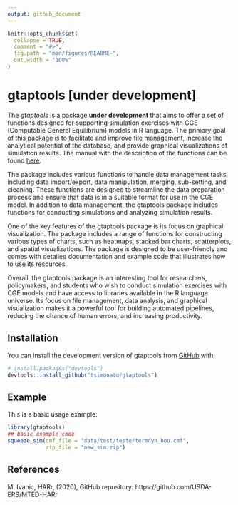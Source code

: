 ```yaml
---
output: github_document
---
```


<!-- README.md is generated from README.Rmd. Please edit that file -->

```r
knitr::opts_chunk$set(
  collapse = TRUE,
  comment = "#>",
  fig.path = "man/figures/README-",
  out.width = "100%"
)
```

# gtaptools [under development]

<!-- badges: start -->

<!-- badges: end -->

<p align="justify">

The *gtaptools* is a package __under development__ that aims to offer a set of functions designed for supporting simulation exercises with CGE (Computable General Equilibrium) models in R language. The primary goal of this package is to facilitate and improve file management, increase the analytical potential of the database, and provide graphical visualizations of simulation results. The manual with the description of the functions can be found [here](https://github.com/tsimonato/gtaptools/tree/master/docs/manual).

The package includes various functions to handle data management tasks, including data import/export, data manipulation, merging, sub-setting, and cleaning. These functions are designed to streamline the data preparation process and ensure that data is in a suitable format for use in the CGE model. In addition to data management, the gtaptools package includes functions for conducting simulations and analyzing simulation results.

One of the key features of the gtaptools package is its focus on graphical visualization. The package includes a range of functions for constructing various types of charts, such as heatmaps, stacked bar charts, scatterplots, and spatial visualizations. The package is designed to be user-friendly and comes with detailed documentation and example code that illustrates how to use its resources.

Overall, the gtaptools package is an interesting tool for researchers, policymakers, and students who wish to conduct simulation exercises with CGE models and have access to libraries available in the R language universe. Its focus on file management, data analysis, and graphical visualization makes it a powerful tool for building automated pipelines, reducing the chance of human errors, and increasing productivity.

</p>

## Installation

You can install the development version of gtaptools from [GitHub](https://github.com/) with:

``` r
# install.packages("devtools")
devtools::install_github("tsimonato/gtaptools")
```

## Example

This is a basic usage example:

```r

library(gtaptools)
## basic example code
squeeze_sim(cmf_file = "data/test/teste/termdyn_hou.cmf",
            zip_file = "new_sim.zip")


```


## References

M. Ivanic, HARr, (2020), GitHub repository: https://github.com/USDA-ERS/MTED-HARr